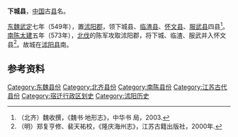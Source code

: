 '''下城县'''，[[中国|中国]]古[[县|县]]名。

[[东魏|东魏]][[武定_(东魏)|武定]]七年（549年），置[[沭阳郡|沭阳郡]]，领下城县、[[临渣县|临渣县]]、[[怀文县|怀文县]]、[[服武县|服武县]]四县<ref>（北齐）魏收撰，《魏书·地形志》，中华书 局，2003.</ref>。[[陳_(南朝)|南陈]][[太建|太建]]五年（573年），[[太建北伐|北伐]]的陈军攻取沭阳郡，将下城、临渣、服武并入怀文县<ref>（明）郑复亨修、裴天祐校，《隆庆海州志》，江苏古籍出版社，2000年.</ref>。故城在[[沭阳县|沭阳县]]南。

==参考资料==
{{reflist}}

{{南北朝行政区划小作品}}
{{DEFAULTSORT:X}}
[[Category:东魏县份|Category:东魏县份]]
[[Category:北齐县份|Category:北齐县份]]
[[Category:南陈县份|Category:南陈县份]]
[[Category:江苏古代县份|Category:江苏古代县份]]
[[Category:宿迁行政区划史|Category:宿迁行政区划史]]
[[Category:沭阳历史|Category:沭阳历史]]